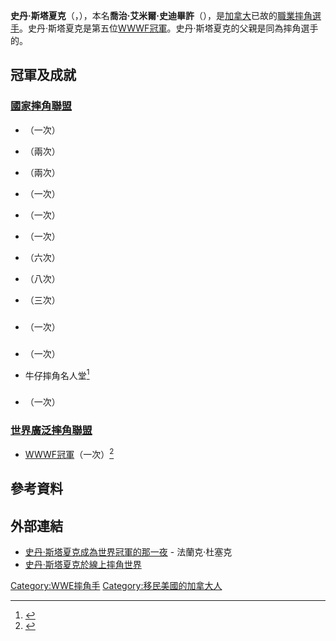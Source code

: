 {{Infobox Pro Wrestler
| name = 史丹·斯塔夏克
| image = 
| img_capt = 
| ringnames = 
| birthname = 喬治·艾米爾·史迪畢許
| nickname = "The Crusher"（"征服者"）<ref name=Encyclopedia/><br/>Stan "The Man" Stasiak（史丹·"男子漢"·斯塔夏克）<ref name=Encyclopedia/>
| height = {{height|ft=6|in=4}}<ref name=Encyclopedia>{{cite book|title=WWE Encyclopedia|url=https://archive.org/details/wweencyclopediad0000shie|last1=Shields|first1=Brian|last2=Sullivan|first2=Kevin|page=[https://archive.org/details/wweencyclopediad0000shie/page/284 284]|publisher=Dorling Kindersley|year=2009|isbn=978-0-7566-4190-0}}</ref>
| weight = {{convert|270|lb|kg|abbr=on}}<ref name=Encyclopedia/>
| birth_date = {{birth date and age|1937|4|13}}
| birth_place = {{CAN}}{{QC}}{{link-en|亞維達|Arvida, Quebec}}
| death_date = {{CAN}}{{ON}}[[多倫多|多倫多]]
| death_place = {{Death date and age|1997|6|19|1937|4|13}}
| resides = 
| billed = {{USA}}[[俄勒岡州|俄勒岡州]]鷹溪<ref name=Encyclopedia/>
| trainer = 
| debut = 1958年<ref name=Encyclopedia/>
| retired = 1984年
| website = 
| spouse = 
}}

'''史丹·斯塔夏克'''（{{lang-en|'''Stan Stasiak'''}}，{{bd|1937年|4月13日|1997年|6月19日}}），本名'''喬治·艾米爾·史迪畢許'''（{{lang-en|'''George Emile Stipich'''}}），是[[加拿大|加拿大]]已故的[[職業摔角|職業摔角]][[選手|選手]]。史丹·斯塔夏克是第五位[[WWWF冠軍|WWWF冠軍]]。史丹·斯塔夏克的父親是同為摔角選手的{{link-en|尚恩·斯塔夏克|Shawn Stasiak}}。

==冠軍及成就==
===[[國家摔角聯盟|國家摔角聯盟]]===
*{{link-en|NWA洲際雙打冠軍 (多倫多)|NWA International Tag Team Championship (Toronto version)}}（一次）
*{{link-en|NWA加拿大雙打冠軍 (溫哥華)|NWA Canadian Tag Team Championship (Vancouver version) }}（兩次）
*{{link-en|NWA指虎冠軍 (德州)|NWA Brass Knuckles Championship (Texas version)}}（兩次）
*{{link-en|NWA德州重量級冠軍|NWA Texas Heavyweight Championship}}（一次）
*{{link-en|NWA德州雙打冠軍|NWA Texas Heavyweight Championship}}（一次）
*{{link-en|NWA指虎冠軍 (阿馬里洛)|NWA Brass Knuckles Championship (Amarillo version)}}（一次）
*{{link-en|NWA西北太平洋重量級冠軍|NWA Pacific Northwest Heavyweight Championship}}（六次）
*{{link-en|NWA西北太平洋雙打冠軍|NWA Pacific Northwest Tag Team Championship}}（八次）
*{{link-en|NWA加拿大重量級冠軍 (卡加利)|NWA Canadian Heavyweight Championship (Calgary version)}}（三次）

==={{link-en|國家摔角聯邦|National Wrestling Federation}}===
*{{link-en|NWF北美重量級冠軍|NWF North American Heavyweight Championship}}（一次）

==={{link-en|牛仔摔角|Stampede Wrestling}}===
*{{link-en|牛仔北美重量級冠軍|Stampede North American Heavyweight Championship}}（一次）
*牛仔摔角名人堂<ref>{{cite web |url=http://www.wrestling-titles.com/canada/ab/hof.html |title=Stampede Wrestling Hall of Fame (1948-1990) |accessdate= |author= |authorlink= |coauthors= |date= |year=2003 |month= |work= |publisher=Puroresu Dojo |pages= |language= |archiveurl=https://web.archive.org/web/20090926233451/http://www.wrestling-titles.com/canada/ab/hof.html |archivedate=2009-09-26 |quote= |dead-url=no }}</ref>

==={{link-en|世界冠軍摔角 (澳洲)|World Championship Wrestling (Australia)|世界冠軍摔角}}===
*{{link-en|IWA世界重量級冠軍 (WCW澳洲)|IWA World Heavyweight Championship (WCW Australia)|IWA世界重量級冠軍}}（一次）

===[[世界廣泛摔角聯盟|世界廣泛摔角聯盟]]===
*[[WWWF冠軍|WWWF冠軍]]（一次）<ref>{{cite web|url=http://www.wrestling-titles.com/wwe/wwe-h.html|title=WWWF/WWF/WWE World Heavyweight Title|publisher=Wrestling-Titles.com|accessdate=August 24, 2012|archive-date=2015-12-30|archive-url=https://web.archive.org/web/20151230135032/http://www.wrestling-titles.com/wwe/wwe-h.html|dead-url=no}}</ref>

==參考資料==
{{References}}

==外部連結==
*[http://www.wrestlingclassics.com/mu/mu-st/mu-st-stasiak.html 史丹·斯塔夏克成為世界冠軍的那一夜] {{Wayback|url=http://www.wrestlingclassics.com/mu/mu-st/mu-st-stasiak.html |date=20181002011147 }} - 法蘭克·杜塞克
*[http://www.onlineworldofwrestling.com/profiles/s/stan-stasiak.html 史丹·斯塔夏克於線上摔角世界] {{Wayback|url=http://www.onlineworldofwrestling.com/profiles/s/stan-stasiak.html |date=20120115032841 }}
{{WWE Championship}}
{{DEFAULTSORT:Stasiak, Stan}}
[[Category:WWE摔角手|Category:WWE摔角手]]
[[Category:移民美國的加拿大人|Category:移民美國的加拿大人]]